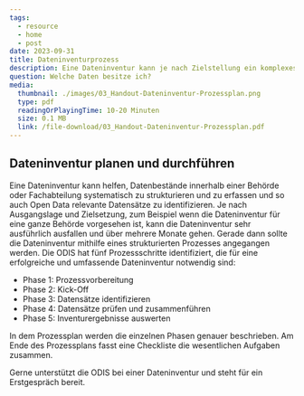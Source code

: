 ```yaml
---
tags:
  - resource
  - home
  - post
date: 2023-09-31
title: Dateninventurprozess
description: Eine Dateninventur kann je nach Zielstellung ein komplexes Unterfangen sein, bei dem ein strukturiertes Vorgehen hilft. Die ODIS hat in einem Prozessplan die wesentlichen Schritte von der Prozessvorbereitung bis hin zur Auswertung des Dateninventurprozesses zusammengefasst und stellt eine Checkliste zur Verfügung.
question: Welche Daten besitze ich?
media:
  thumbnail: ./images/03_Handout-Dateninventur-Prozessplan.png
  type: pdf
  readingOrPlayingTime: 10-20 Minuten
  size: 0.1 MB
  link: /file-download/03_Handout-Dateninventur-Prozessplan.pdf
---
```


## Dateninventur planen und durchführen 

Eine Dateninventur kann helfen, Datenbestände innerhalb einer Behörde oder Fachabteilung systematisch zu strukturieren und zu erfassen und so auch Open Data relevante Datensätze zu identifizieren. Je nach Ausgangslage und Zielsetzung, zum Beispiel wenn die Dateninventur für eine ganze Behörde vorgesehen ist, kann die Dateninventur sehr ausführlich ausfallen und über mehrere Monate gehen. Gerade dann sollte die Dateninventur mithilfe eines strukturierten Prozesses angegangen werden. Die ODIS hat fünf Prozessschritte identifiziert, die für eine erfolgreiche und umfassende Dateninventur notwendig sind:

-	Phase 1: Prozessvorbereitung
-	Phase 2: Kick-Off
-	Phase 3: Datensätze identifizieren
-	Phase 4: Datensätze prüfen und zusammenführen
-	Phase 5: Inventurergebnisse auswerten

In dem Prozessplan werden die einzelnen Phasen genauer beschrieben. Am Ende des Prozessplans fasst eine Checkliste die wesentlichen Aufgaben zusammen. 

Gerne unterstützt die ODIS bei einer Dateninventur und steht für ein Erstgespräch bereit.

<PdfEmbed
  filePath="/file-download/03_Handout-Dateninventur-Prozessplan.pdf"
  downloadLinkText="Download Handout"
  mediaMetadata={frontmatter.media}
/>